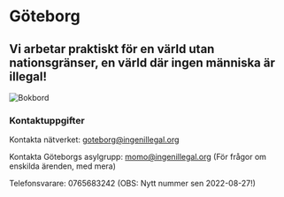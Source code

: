 
# Göteborg

## Vi arbetar praktiskt för en värld utan nationsgränser, en värld där ingen människa är illegal!

<Image src={bokbord} alt="Bokbord" priority/>

### Kontaktuppgifter

Kontakta nätverket: [goteborg@ingenillegal.org](mailto:goteborg@ingenillegal.org)

Kontakta Göteborgs asylgrupp: [momo@ingenillegal.org](momo@ingenillegal.org) (För frågor om enskilda ärenden, med mera)

Telefonsvarare: 0765683242 (OBS: Nytt nummer sen 2022-08-27!)

<Page href="https://www.facebook.com/183182731797012" tabs="timeline"/>
